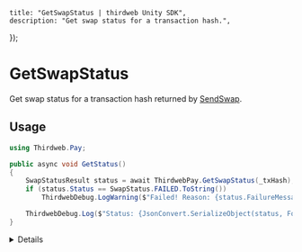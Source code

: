 
	title: "GetSwapStatus | thirdweb Unity SDK",
	description: "Get swap status for a transaction hash.",
});

# GetSwapStatus

Get swap status for a transaction hash returned by [SendSwap](/unity/pay/sendswap).

## Usage

```csharp
using Thirdweb.Pay;

public async void GetStatus()
{
	SwapStatusResult status = await ThirdwebPay.GetSwapStatus(_txHash);
	if (status.Status == SwapStatus.FAILED.ToString())
		ThirdwebDebug.LogWarning($"Failed! Reason: {status.FailureMessage}");

	ThirdwebDebug.Log($"Status: {JsonConvert.SerializeObject(status, Formatting.Indented)}");
}
```

<Details summary="Configuration">

#### Transaction Hash

`string`: The transaction hash of the swap transaction returned by [SendSwap](/unity/pay/sendswap).

### Return Value

A SwapStatusResult object containing the following properties:

```csharp
Quote quote; // The quote object containing the swap details.
string swapType; // The swap type, see SwapType enum.
TransactionDetails source; // The source transaction details.
TransactionDetails destination; // The destination transaction details.
string status; // The status of the swap, see SwapStatus enum.
string subStatus; // The sub status of the swap, see SwapSubStatus enum.
string fromAddress; // The source address.
string toAddress; // The destination address.
string failureMessage; // The failure message if the swap failed.
string bridge // The bridge used for the swap if applicable.
```

</Details>
